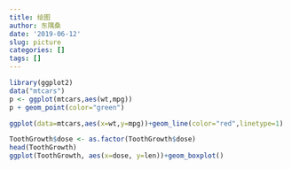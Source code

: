 ```yaml
---
title: 绘图
author: 东隅桑
date: '2019-06-12'
slug: picture
categories: []
tags: []
---
```


```r
library(ggplot2)
data("mtcars")
p <- ggplot(mtcars,aes(wt,mpg))
p + geom_point(color="green")

ggplot(data=mtcars,aes(x=wt,y=mpg))+geom_line(color="red",linetype=1)

ToothGrowth$dose <- as.factor(ToothGrowth$dose)
head(ToothGrowth)
ggplot(ToothGrowth, aes(x=dose, y=len))+geom_boxplot()

```


